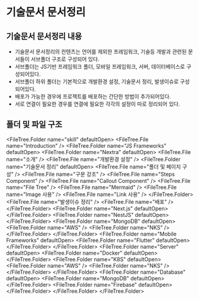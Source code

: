
# 기술문서 문서정리

## 기술문서 문서정리 내용

- 기술문서 문서정리의 컨텐츠는 언어를 제외한 프레임워크, 기술등 개발과 관련된 문서들이 서브폴더 구조로 구성되어 있다.
- 서브폴더는 JS기반 프레임워크 폴더, 모바일 프레임워크, 서버, 데이터베이스로 구성되어있다.
- 서브폴더 하위 폴더는 기본적으로 개발환경 설정, 기술문서 정리, 발생이슈로 구성되어있다.
- 배포가 가능한 경우에 프로젝트를 배포하는 간단한 방법이 추가되어있다.
- 서로 연결이 필요한 경우를 연결에 필요한 각각의 설정이 따로 정리되어 있다.

## 폴더 및 파일 구조

<FileTree.Folder name="skill" defaultOpen>
  <FileTree.File name="Introduction" />
  <FileTree.Folder name="JS Frameworks" defaultOpen>
    <FileTree.Folder name="Nextra" defaultOpen>
      <FileTree.File name="소개" />
      <FileTree.File name="개발환경 설정" />
      <FileTree.Folder name="기술문서 정리" defaultOpen>
        <FileTree.File name="폴더 및 페이지 구성" />
        <FileTree.File name="구문 강조" />
        <FileTree.File name="Steps Component" />
        <FileTree.File name="Callout Component" />
        <FileTree.File name="File Tree" />
        <FileTree.File name="Mermaid" />
        <FileTree.File name="Image 사용" />
        <FileTree.File name="Link 사용" />
      </FileTree.Folder>
      <FileTree.File name="발생이슈 정리" />
      <FileTree.File name="배포" />
    </FileTree.Folder>
    <FileTree.Folder name="Next.js" defaultOpen></FileTree.Folder>
    <FileTree.Folder name="NestJS" defaultOpen></FileTree.Folder>
    <FileTree.Folder name="MongoDB" defaultOpen>
      <FileTree.Folder name="AWS" />
      <FileTree.Folder name="NKS" />
    </FileTree.Folder>
  </FileTree.Folder>
  <FileTree.Folder name="Mobile Frameworks" defaultOpen>
    <FileTree.Folder name="Flutter" defaultOpen></FileTree.Folder>
  </FileTree.Folder>
  <FileTree.Folder name="Server" defaultOpen>
    <FileTree.Folder name="Docker" defaultOpen></FileTree.Folder>
    <FileTree.Folder name="K8S" defaultOpen>
      <FileTree.Folder name="AWS" />
      <FileTree.Folder name="NKS" />
    </FileTree.Folder>
  </FileTree.Folder>
  <FileTree.Folder name="Database" defaultOpen>
    <FileTree.Folder name="MongoDB" defaultOpen></FileTree.Folder>
    <FileTree.Folder name="Firebase" defaultOpen></FileTree.Folder>
  </FileTree.Folder>
</FileTree.Folder>
